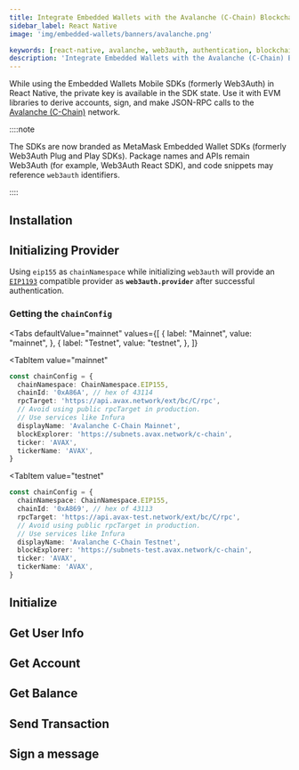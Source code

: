 ```yaml
---
title: Integrate Embedded Wallets with the Avalanche (C-Chain) Blockchain in React Native
sidebar_label: React Native
image: 'img/embedded-wallets/banners/avalanche.png'

keywords: [react-native, avalanche, web3auth, authentication, blockchain]
description: 'Integrate Embedded Wallets with the Avalanche (C-Chain) Blockchain in React Native | Embedded Wallets'
---
```



<SEO
  title="Integrate Embedded Wallets with the Avalanche (C-Chain) Blockchain in React Native"
  description="Integrate Embedded Wallets with the Avalanche (C-Chain) Blockchain in React Native | Embedded Wallets"
  image="https://docs.metamask.io/img/embedded-wallets/banners/avalanche.png"
  slug="/embedded-wallets/connect-blockchain/evm/avalanche/react-native"
/>

While using the Embedded Wallets Mobile SDKs (formerly Web3Auth) in React Native, the private key is available in the SDK state. Use it with EVM libraries to derive accounts, sign, and make JSON-RPC calls to the [Avalanche (C-Chain)](https://www.avax.network/) network.

::::note

The SDKs are now branded as MetaMask Embedded Wallet SDKs (formerly Web3Auth Plug and Play SDKs). Package names and APIs remain Web3Auth (for example, Web3Auth React SDK), and code snippets may reference `web3auth` identifiers.

::::

## Installation

<InstallationSnippet />

## Initializing Provider

Using `eip155` as `chainNamespace` while initializing `web3auth` will provide an [`EIP1193`](https://eips.ethereum.org/EIPS/eip-1193) compatible provider as **`web3auth.provider`** after successful authentication.

### Getting the `chainConfig`

<Tabs
 defaultValue="mainnet"
  values={[
    { label: "Mainnet", value: "mainnet", },
    { label: "Testnet", value: "testnet", },
  ]}
>
<TabItem
  value="mainnet"
>

```typescript
const chainConfig = {
  chainNamespace: ChainNamespace.EIP155,
  chainId: '0xA86A', // hex of 43114
  rpcTarget: 'https://api.avax.network/ext/bc/C/rpc',
  // Avoid using public rpcTarget in production.
  // Use services like Infura
  displayName: 'Avalanche C-Chain Mainnet',
  blockExplorer: 'https://subnets.avax.network/c-chain',
  ticker: 'AVAX',
  tickerName: 'AVAX',
}
```

</TabItem>

<TabItem
  value="testnet"
>

```typescript
const chainConfig = {
  chainNamespace: ChainNamespace.EIP155,
  chainId: '0xA869', // hex of 43113
  rpcTarget: 'https://api.avax-test.network/ext/bc/C/rpc',
  // Avoid using public rpcTarget in production.
  // Use services like Infura
  displayName: 'Avalanche C-Chain Testnet',
  blockExplorer: 'https://subnets-test.avax.network/c-chain',
  ticker: 'AVAX',
  tickerName: 'AVAX',
}
```

</TabItem>
</Tabs>

## Initialize

<InitialisationSnippet />

## Get User Info

<UserInfoSnippet />

## Get Account

<GetAccountSnippet />

## Get Balance

<GetBalanceSnippet />

## Send Transaction

<SendTransactionSnippet />

## Sign a message

<SignMessageSnippet />
